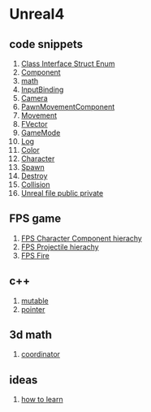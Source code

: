 = Unreal4 =
== code snippets ==
# [[codeSnippets/Class Interface Struct Enum|Class Interface Struct Enum]]
# [[codeSnippets/Component|Component]]
# [[codeSnippets/math|math]]
# [[codeSnippets/InputBinding|InputBinding]]
# [[codeSnippets/Camera|Camera]]
# [[codeSnippets/PawnMovementComponent|PawnMovementComponent]]
# [[codeSnippets/Movement|Movement]]
# [[codeSnippets/FVector|FVector]]
# [[codeSnippets/GameMode|GameMode]]
# [[codeSnippets/Log|Log]]
# [[codeSnippets/Color|Color]]
# [[codeSnippets/Character|Character]]
# [[codeSnippets/Spawn|Spawn]]
# [[codeSnippets/Destroy|Destroy]]
# [[codeSnippets/Collision|Collision]]
# [[codeSnippets/Unreal file public private|Unreal file public private]]

== FPS game ==
# [[FPSGame/Character Component hierachy|FPS Character Component hierachy]]
# [[FPSGame/Projectile hierachy|FPS Projectile hierachy]]
# [[FPSGame/Fire|FPS Fire]]

== c++ ==
# [[c++/mutable|mutable]]
# [[c++/pointer|pointer]]

== 3d math ==
# [[3dMath/coordinator|coordinator]]

== ideas ==
# [[ideas/how to learn|how to learn]]
